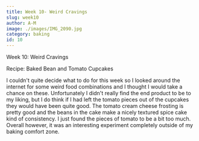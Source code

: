```yaml
---
title: Week 10- Weird Cravings
slug: week10
author: A-M
image: ./images/IMG_2090.jpg
category: baking
id: 10
---
```


<div className="main-page-container">
  <p className="main-page-header">Week 10: Weird Cravings</p>
  <p className="sub-header-cream">Recipe:  <a
    className="https://www.cupcakeproject.com/baked-bean-and-tomato-cupcakes/"
  >
  Baked Bean and Tomato Cupcakes
  </a>  </p>

  <p className="post-text">
 I couldn't quite decide what to do for this week so I looked around the internet for some weird food combinations and I thought I would take a chance on these.  Unfortunately I didn't really find the end product to be to my liking, but I do think if I had left the tomato pieces out of the cupcakes they would have been quite good. The tomato cream cheese frosting is pretty good and the beans in the cake make a nicely textured spice cake kind of consistency. I just found the pieces of tomato to be a bit too much. Overall however, it was an interesting experiment completely outside of my baking comfort zone.
  </p>




</div>


